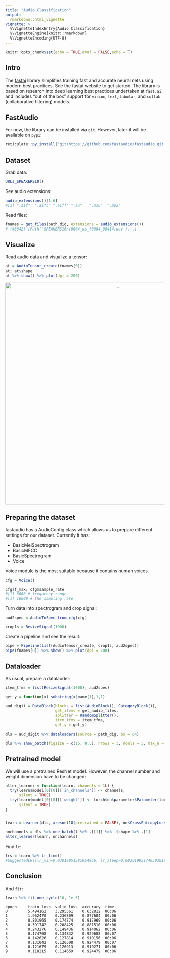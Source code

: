 ```yaml
---
title: "Audio Classification"
output:
  rmarkdown::html_vignette
vignette: >
  %\VignetteIndexEntry{Audio Classification}
  %\VignetteEngine{knitr::rmarkdown}
  %\VignetteEncoding{UTF-8}
---
```


```r
knitr::opts_chunk$set(echo = TRUE,eval = FALSE,echo = T)
```

## Intro

The [fastai](https://github.com/fastai/fastai) library simplifies training fast and accurate neural nets using modern best practices. See the fastai website to get started. The library is based on research into deep learning best practices undertaken at ```fast.ai```, and includes "out of the box" support for ```vision```, ```text```, ```tabular```, and ```collab``` (collaborative filtering) models. 


## FastAudio

For now, the library can be installed via ```git```. However, later it will be available on ```pypi```:

```r
reticulate::py_install('git+https://github.com/fastaudio/fastaudio.git', pip = TRUE)
```

## Dataset

Grab data:

```r
URLs_SPEAKERS10()
```


See audio extensions:

```r
audio_extensions()[1:6]
#[1] ".aif"  ".aifc" ".aiff" ".au"   ".m3u"  ".mp2" 
```

Read files:

```r
fnames = get_files(path_dig, extensions = audio_extensions())
# (#3842) [Path('SPEAKERS10/f0004_us_f0004_00414.wav')...]
```

## Visualize

Read audio data and visualize a tensor:

```r
at = AudioTensor_create(fnames[0])
at; at$shape
at %>% show() %>% plot(dpi = 200)
```

<center>

<img src="images/voice.png" alt="_" style="width: 700px;"/>

</center>


## Preparing the dataset

fastaudio has a AudioConfig class which allows us to prepare different settings for our dataset. Currently it has:

- BasicMelSpectrogram
- BasicMFCC
- BasicSpectrogram
- Voice

Voice module is the most suitable because it contains human voices.


```r
cfg = Voice()

cfg$f_max; cfg$sample_rate
#[1] 8000 # frequency range
#[1] 16000 # the sampling rate
```

Turn data into spectrogram and crop signal:

```r
aud2spec = AudioToSpec_from_cfg(cfg)

crop1s = ResizeSignal(1000)
```

Create a pipeline and see the result:

```r
pipe = Pipeline(list(AudioTensor_create, crop1s, aud2spec))
pipe(fnames[0]) %>% show() %>% plot(dpi = 200)
```

## Dataloader

As usual, prepare a datalaoder:

```r
item_tfms = list(ResizeSignal(1000), aud2spec)

get_y = function(x) substring(x$name[1],1,1)

aud_digit = DataBlock(blocks = list(AudioBlock(), CategoryBlock()),
                      get_items = get_audio_files,
                      splitter = RandomSplitter(),
                      item_tfms = item_tfms,
                      get_y = get_y)

dls = aud_digit %>% dataloaders(source = path_dig, bs = 64)

dls %>% show_batch(figsize = c(15, 8.5), nrows = 3, ncols = 3, max_n = 9, dpi = 180)
```

## Pretrained model

We will use a pretrained ResNet model. However, the channel number and weight dimension have to be changed:

```r
alter_learner = function(learn, channels = 1L) {
  try(learn$model[0][0][['in_channels']] <- channels,
      silent = TRUE)
  try(learn$model[0][0][['weight']] <- torch$nn$parameter$Parameter(torch$narrow(learn$model[0][0][['weight']],1L,1L,1L)),
      silent = TRUE)
}


learn = Learner(dls, xresnet18(pretrained = FALSE), nn$CrossEntropyLoss(), metrics=accuracy)

nnchannels = dls %>% one_batch() %>% .[[1]] %>% .$shape %>% .[1]
alter_learner(learn, nnchannels)
```

Find ```lr```:

```r
lrs = learn %>% lr_find()
#SuggestedLRs(lr_min=0.03019951581954956, lr_steep=0.0030199517495930195)
```

## Conclusion

And ```fit```:

```r
learn %>% fit_one_cycle(10, 1e-3)
```

```
epoch     train_loss  valid_loss  accuracy  time    
0         5.494162    3.295561    0.632812  00:06     
1         1.962470    0.236809    0.877604  00:06     
2         0.801965    0.174774    0.917969  00:06     
3         0.391742    0.208425    0.881510  00:06     
4         0.243276    0.149436    0.914062  00:06     
5         0.174708    0.134832    0.929688  00:07     
6         0.142626    0.127814    0.910156  00:06     
7         0.131042    0.120308    0.924479  00:07     
8         0.121679    0.126913    0.919271  00:06     
9         0.118215    0.114659    0.924479  00:06 
```



